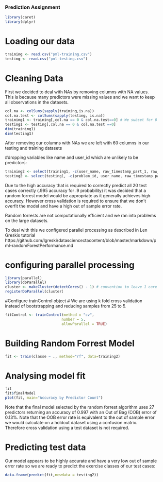 ### Prediction Assignment   


```{r message=FALSE}
library(caret)
library(dplyr)
```
# Loading our data

```{r}
training <- read.csv("pml-training.csv")
testing <- read.csv("pml-testing.csv")
```

# Cleaning Data

First we decided to deal with NAs by removing columns with NA values. This is because 
many predictors were missing values and we want to keep all observations in the datasets.

```{r}
col.na <- colSums(sapply(training,is.na))
col.na.test <- colSums(sapply(testing, is.na))
training1 <- training[,col.na == 0 & col.na.test==0] # We subset for 0 Nas in both testing and training so that the predictors of both datasets match
testing1 <- testing[,col.na == 0 & col.na.test ==0]
dim(training1)
dim(testing1)
```

After removing our columns with NAs we are left with 60 columns in our testing and training datasets

#dropping variables like name and user_id which are unlikely to be predictors:
```{r}
training2 <- select(training1, -c(user_name, raw_timestamp_part_1, raw_timestamp_part_2,cvtd_timestamp, new_window, X))
testing2 <- select(testing1, -c(problem_id, user_name, raw_timestamp_part_1, raw_timestamp_part_2,cvtd_timestamp, new_window, X))
```

Due to the high accuracy that is required to correctly predict all 20 test cases correctly (.995 accuracy for .9 probability)
it was decided that a random forrest model would be appropriate as it generally achieves high accuracy. However cross validation is required to ensure that we don't overfit the model and have a high out of sample error rate.


Random forrests are not computationally efficient and we ran into problems on the large datasets.

To deal with this we configered parallel processing as described in Len Greskis tutorial https://github.com/lgreski/datasciencectacontent/blob/master/markdown/pml-randomForestPerformance.md

# configuring parallel processing
```{r message=FALSE}
library(parallel)
library(doParallel)
cluster <- makeCluster(detectCores() - 1) # convention to leave 1 core for OS
registerDoParallel(cluster)
```

#Configure trainControl object
# We are using k fold cross validation instead of bootstrapping and reducing samples from 25 to 5. 
```{r cache=TRUE}
fitControl <- trainControl(method = "cv",
                          number = 5,
                          allowParallel = TRUE)
```

# Building Random Forrest Model
```{r}
fit <- train(classe ~ ., method="rf", data=training2)
```

# Analysing model fit
```{r}
fit
fit$finalModel
plot(fit, main="Accuracy by Predictor Count")
```

Note that the final model selected by the random forrest algorithm uses 27 predictors returning an accuracy of 0.997 with an Out of Bag (OOB) error of 0.13%. Note that the OOB error rate is equivalent to the out of sample error we would calculate on a holdout dataset using a confusion matrix. Therefore cross validation using a test dataset is not required. 

# Predicting test data

Our model appears to be highly accurate and have a very low out of sample error rate so we are ready to predict the exercise classes of our test cases:

```{r}
data.frame(predict(fit,newdata = testing2))
```

